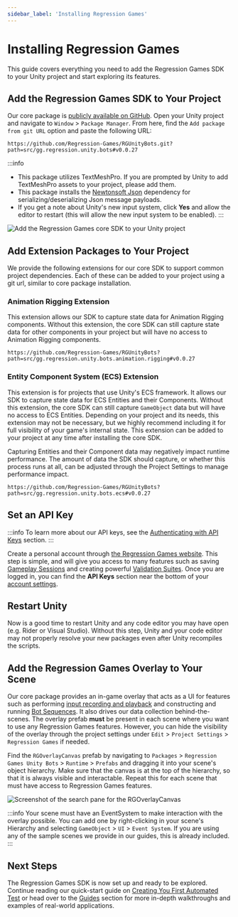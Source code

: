 ```yaml
---
sidebar_label: 'Installing Regression Games'
---
```



# Installing Regression Games

This guide covers everything you need to add the Regression Games SDK to your Unity project and start exploring its features.

## Add the Regression Games SDK to Your Project

Our core package is [publicly available on GitHub](https://github.com/Regression-Games/RGUnityBots).
Open your Unity project and navigate to `Window` > `Package Manager`. From here, find the `Add package from git URL` option and paste the following URL:

```
https://github.com/Regression-Games/RGUnityBots.git?path=src/gg.regression.unity.bots#v0.0.27
```

:::info
- This package utilizes TextMeshPro. If you are prompted by Unity to add TextMeshPro assets to your project, please add them.
- This package installs the [Newtonsoft Json](https://docs.unity3d.com/Packages/com.unity.nuget.newtonsoft-json@3.1/manual/index.html) dependency for serializing/deserializing Json message payloads.
- If you get a note about Unity's new input system, click **Yes** and allow the editor to restart (this will allow the new input system to be enabled).
:::

![Add the Regression Games core SDK to your Unity project](img/installing-regression-games/installing-sdk.gif)

## Add Extension Packages to Your Project

We provide the following extensions for our core SDK to support common project dependencies.
Each of these can be added to your project using a git url, similar to core package installation.

### Animation Rigging Extension

This extension allows our SDK to capture state data for Animation Rigging components.
Without this extension, the core SDK can still capture state data for other components in your project
but will have no access to Animation Rigging components.

```
https://github.com/Regression-Games/RGUnityBots?path=src/gg.regression.unity.bots.animation.rigging#v0.0.27
```

### Entity Component System (ECS) Extension

This extension is for projects that use Unity's ECS framework.
It allows our SDK to capture state data for ECS Entities and their Components.
Without this extension, the core SDK can still capture `GameObject` data but will have no access to ECS Entities.
Depending on your project and its needs, this extension may not be necessary, but we highly recommend including it
for full visibility of your game's internal state. This extension can be added to your project
at any time after installing the core SDK.

Capturing Entities and their Component data may negatively impact runtime performance.
The amount of data the SDK should capture, or whether this process runs at all, can be adjusted
through the Project Settings to manage performance impact.

```
https://github.com/Regression-Games/RGUnityBots?path=src/gg.regression.unity.bots.ecs#v0.0.27
```

## Set an API Key

:::info
To learn more about our API keys, see the [Authenticating with API Keys](../core-concepts/authenticating-with-api-keys) section.
:::

Create a personal account through [the Regression Games website](https://play.regression.gg/signup).
This step is simple, and will give you access to many
features such as saving [Gameplay Sessions](../core-concepts/gameplay-sessions/gameplay-sessions-getting-started)
and creating powerful [Validation Suites](../core-concepts/validation-suites).
Once you are logged in, you can find the **API Keys** section near the bottom of your [account settings](https://play.regression.gg/account).

<CreateAPIKey />

<SetAPIKeyInUnity />

## Restart Unity

Now is a good time to restart Unity and any code editor you may have open (e.g. Rider or Visual Studio).
Without this step, Unity and your code editor may not properly resolve your new packages even after Unity recompiles the scripts.

## Add the Regression Games Overlay to Your Scene

Our core package provides an in-game overlay that acts as a UI for features such as performing
[input recording and playback](../core-concepts/recording-gameplay)
and constructing and running [Bot Sequences](../core-concepts/bot-sequences/getting-started-with-bot-sequences-and-segments).
It also drives our data collection behind-the-scenes.
The overlay prefab **must** be present in each scene where you want to use any Regression Games features.
However, you can hide the visibility of the overlay through the project settings under
`Edit` > `Project Settings` > `Regression Games` if needed.

Find the `RGOverlayCanvas` prefab by navigating to
`Packages` > `Regression Games Unity Bots` > `Runtime` > `Prefabs` and dragging it into your scene's object hierarchy.
Make sure that the canvas is at the top of the hierarchy, so that it is always visible and interactable.
Repeat this for each scene that must have access to Regression Games features.

![Screenshot of the search pane for the RGOverlayCanvas](../partials/img/add-overlay-to-scene.gif)

:::info
Your scene must have an EventSystem to make interaction with the overlay possible.
You can add one by right-clicking in your scene's Hierarchy and selecting `GameObject` > `UI` > `Event System`.
If you are using any of the sample scenes we provide in our guides, this is already included.
:::


## Next Steps

The Regression Games SDK is now set up and ready to be explored.
Continue reading our quick-start guide on [Creating You First Automated Test](creating-your-first-automated-test) or
head over to the [Guides](../guides/writing-advanced-validations) section for more in-depth walkthroughs and examples of real-world applications.